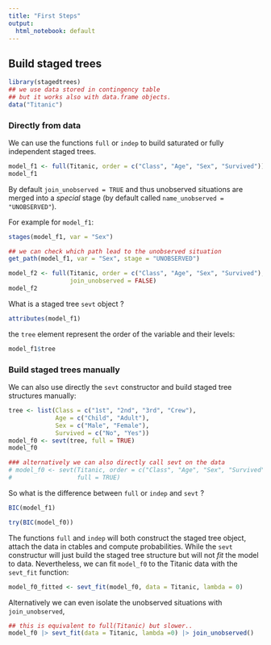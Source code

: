 ```yaml
---
title: "First Steps"
output:
  html_notebook: default
---
```



## Build staged trees 

```r
library(stagedtrees)
## we use data stored in contingency table 
## but it works also with data.frame objects.
data("Titanic") 
```

### Directly from data

We can use the functions `full` or `indep` to build 
saturated or fully independent staged trees. 

```r
model_f1 <- full(Titanic, order = c("Class", "Age", "Sex", "Survived"))
model_f1
```

By default `join_unobserved = TRUE` and thus unobserved situations are merged 
into a *special* stage (by default called `name_unobserved = "UNOBSERVED"`). 

For example for `model_f1`:

```r
stages(model_f1, var = "Sex") 

## we can check which path lead to the unobserved situation 
get_path(model_f1, var = "Sex", stage = "UNOBSERVED")
```


```r
model_f2 <- full(Titanic, order = c("Class", "Age", "Sex", "Survived"),
                 join_unobserved = FALSE)
model_f2
```

What is a staged tree `sevt` object ? 
```r
attributes(model_f1)
```
the `tree` element represent the order of the variable and their levels:
```r
model_f1$tree
```


### Build staged trees manually 

We can also use directly the `sevt` constructor 
and build staged tree structures manually:

```r
tree <- list(Class = c("1st", "2nd", "3rd", "Crew"),
             Age = c("Child", "Adult"),
             Sex = c("Male", "Female"),
             Survived = c("No", "Yes"))
model_f0 <- sevt(tree, full = TRUE)
model_f0

### alternatively we can also directly call sevt on the data
# model_f0 <- sevt(Titanic, order = c("Class", "Age", "Sex", "Survived"), 
#                  full = TRUE)
```

So what is the difference between `full` or `indep` and `sevt` ? 

```r
BIC(model_f1)

try(BIC(model_f0))
```

The functions `full` and `indep` will both construct the staged tree object, 
attach the data in ctables and compute probabilities.
While the `sevt` constructur will just build the staged tree structure 
but will not *fit* the model to data. 
Nevertheless, we can fit `model_f0` to the Titanic data with the
`sevt_fit` function: 
```r
model_f0_fitted <- sevt_fit(model_f0, data = Titanic, lambda = 0)
```

Alternatively we can even isolate the unobserved situations with 
`join_unobserved`,
```r
## this is equivalent to full(Titanic) but slower..
model_f0 |> sevt_fit(data = Titanic, lambda =0) |> join_unobserved()
```


